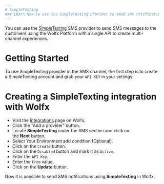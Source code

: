 ```yaml
---
# SimpleTexting
### Learn how to use the SimpleTexting provider to send sms notifications using Wolfx
---
```


You can use the [SimpleTexting](https://simpletexting.com/) SMS provider to send SMS messages to the customers using the Wolfx Platform with a single API to create multi-channel experiences.

# Getting Started

To use SimpleTexting provider in the SMS channel, the first step is to create a SimpleTexting account and grab your `API KEY` in your settings.

# Creating a SimpleTexting integration with Wolfx

- Visit the [Integrations](https://web.novu.co/integrations?utm_campaign=docs-sms-simpletexting) page on Wolfx.
- Click the "Add a provider" button.
- Locate **SimpleTexting** under the SMS section and click on the **Next** button.
- Select Your Environment add condition (Optional).
- Click on the `Create` button.
- Click on the `Disabled` button and mark it as `Active`.
- Enter the `API Key`.
- Enter the `From` value.
- Click on the **Update** button.

Now it is possible to send SMS notifications using **SimpleTexting** in Wolfx.